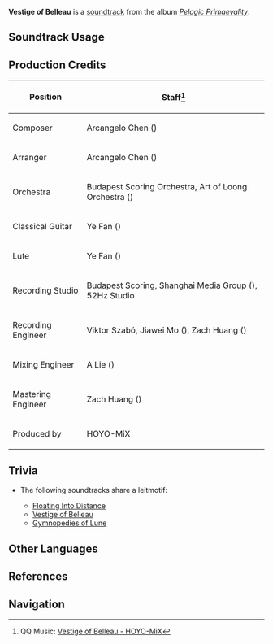{{Soundtrack Infobox
|image          = Pelagic Primaevality.png
|album          = Pelagic Primaevality
|disc           = 2
|number         = 53
|featured       =
|featured2      =
|featured3      =
|featured_disc  =
|featured_disc2 =
|featured_disc3 =
|youtube_id     = dYVcw-5bcmk
|spotify_id     = 7qzcSHiRxb2SwVsrLVdBc3
|previous       = Huldra's Retreat
|next           = Whispering Dewdrops
}}
'''Vestige of Belleau''' is a [[soundtrack]] from the album ''[[Pelagic Primaevality]]''.

==Soundtrack Usage==
{{Soundtrack Usage
|quest    = 
|location = Fontaine Research Institute of Kinetic Energy Engineering Region//day;;Liffey Region//day
|domain   = 
}}

==Production Credits==
{| class="wikitable"
! Position
! Staff<ref>QQ Music: [https://y.qq.com/n/ryqq/songDetail/002IHhaw3ArxN0 {{zh|白露的往迹}} Vestige of Belleau - HOYO-MiX]</ref>
|-
| Composer
| Arcangelo Chen ({{zh|陈子敏}})
|-
| Arranger
| Arcangelo Chen ({{zh|陈子敏}})
|-
| Orchestra
| Budapest Scoring Orchestra, Art of Loong Orchestra ({{zh|龙之艺交响乐团}})
|-
| Classical Guitar
| Ye Fan ({{zh|范晔}})
|-
| Lute
| Ye Fan ({{zh|范晔}})
|-
| Recording Studio
| Budapest Scoring, Shanghai Media Group ({{zh|上海广播大厦}}), 52Hz Studio
|-
| Recording Engineer
| Viktor Szabó, Jiawei Mo ({{zh|莫家伟}}), Zach Huang ({{zh|黄巍}})
|-
| Mixing Engineer
| A Lie ({{zh|阿烈}})
|-
| Mastering Engineer
| Zach Huang ({{zh|黄巍}})
|-
| Produced by
| HOYO-MiX
|}

==Trivia==
* <section begin="VestigeBelleauLeitmotif" />The following soundtracks share a leitmotif:
** [[Floating Into Distance]]
** [[Vestige of Belleau]]
** [[Gymnopedies of Lune]]<section end="VestigeBelleauLeitmotif" />

==Other Languages==
{{Other Languages
|en      = Vestige of Belleau
|zhs     = 白露的往迹
|zhs_rm  = Báilù de Wǎngjì
|zht     = 白露的往跡
|zht_rm  = Báilù de Wǎngjī
|zh_tl   = Past Events of White Dew
|ja      = 白露の名残
|ja_rm   = Shiratsuyu no Nagori
|ja_tl   = Vestiges of White Dew
}}
==References==
{{Reflist}}

==Navigation==
{{Soundtrack Navbox|Pelagic Primaevality}}